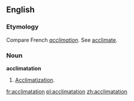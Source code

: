 ==English==

===Etymology===
Compare French ''[[acclimation]]''.  See [[acclimate]].

===Noun===
'''acclimatation'''
# [[Acclimatization]].

[[fr:acclimatation]]
[[pl:acclimatation]]
[[zh:acclimatation]]